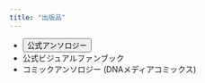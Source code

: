 ```yaml
---
title: "出版品"
---
```



- <button class="link" onclick="window.open('https://pjsekai.sega.jp/anthology/index.html', 'blank')" type="button">公式アンソロジー</button>
- 公式ビジュアルファンブック
- コミックアンソロジー (DNAメディアコミックス)